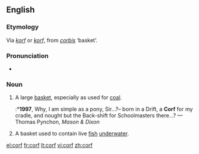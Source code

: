 ==English==

===Etymology===
Via {{etyl|gml}} ''[[korf]]'' or {{etyl|dum}} ''[[korf]]'', from {{etyl|la}} ''[[corbis]]'' ‘basket’.

===Pronunciation===
* {{IPA|/kɔ:f/}}

===Noun===
{{en-noun|corves|pl2=''the obsolete'' {{defdate|17ᵗʰ C.}} '''[[corfes]]'''}}

# {{mining}} A large [[basket]], especially as used for [[coal]].
#:*'''1997''', Why, I am simple as a pony, Sir…?– born in a Drift, a '''Corf''' for my cradle, and nought but the Back-shift for Schoolmasters there…? — Thomas Pynchon, ''Mason & Dixon''
# A basket used to contain live [[fish]] [[underwater]].

[[el:corf]]
[[fr:corf]]
[[lt:corf]]
[[vi:corf]]
[[zh:corf]]